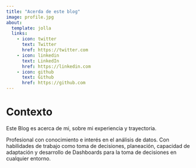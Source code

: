 ```yaml
---
title: "Acerda de este blog"
image: profile.jpg
about:
  template: jolla
  links:
    - icon: twitter
      text: Twitter
      href: https://twitter.com
    - icon: linkedin
      text: LinkedIn
      href: https://linkedin.com
    - icon: github
      text: Github
      href: https://github.com
---
```


# Contexto

Este Blog es acerca de mi, sobre mi experiencia y trayectoria.

Profesional con conocimiento e interés en el análisis de datos. Con habilidades de trabajo como toma de decisiones, planeación, capacidad de adaptación y desarrollo de Dashboards para la toma de decisiones en cualquier entorno.
